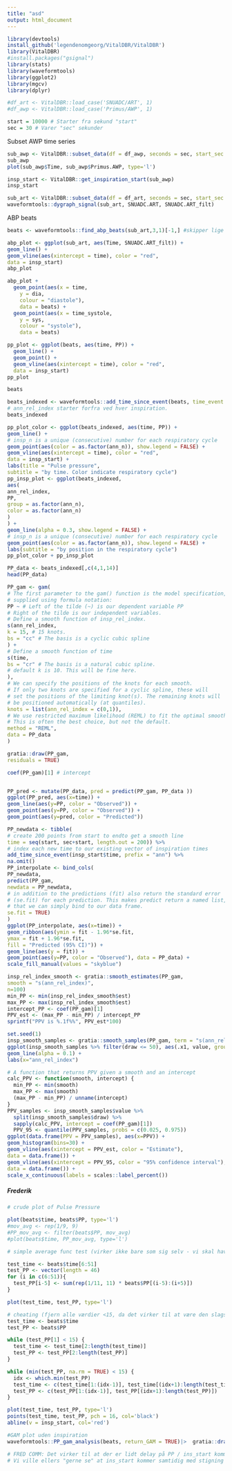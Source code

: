 ```yaml
---
title: "asd"
output: html_document
---
```



```r
library(devtools)
install_github('legendenomgeorg/VitalDBR/VitalDBR')
library(VitalDBR)
#install.packages("gsignal")
library(stats)
library(waveformtools)
library(ggplot2)
library(mgcv)
library(dplyr)
```

```r
#df_art <- VitalDBR::load_case('SNUADC/ART', 1)
#df_awp <- VitalDBR::load_case('Primus/AWP', 1)
```


```r
start = 10000 # Starter fra sekund "start"
sec = 30 # Varer "sec" sekunder 
```

Subset AWP time series
```r
sub_awp <- VitalDBR::subset_data(df = df_awp, seconds = sec, start_sec = start)
sub_awp
plot(sub_awp$Time, sub_awp$Primus.AWP, type='l')
```


```r
insp_start <- VitalDBR::get_inspiration_start(sub_awp)
insp_start
```


```r
sub_art <- VitalDBR::subset_data(df = df_art, seconds = sec, start_sec = start, filter=TRUE)
waveformtools::dygraph_signal(sub_art, SNUADC.ART, SNUADC.ART_filt)

```

ABP beats
```r
beats <- waveformtools::find_abp_beats(sub_art,3,1)[-1,] #skipper lige første row, fordi der ikke er noget pp værdi der

```

```r
abp_plot <- ggplot(sub_art, aes(Time, SNUADC.ART_filt)) +
geom_line() +
geom_vline(aes(xintercept = time), color = "red",
data = insp_start)
abp_plot
```


```r
abp_plot +
  geom_point(aes(x = time,
    y = dia,
    colour = "diastole"),
    data = beats) +
  geom_point(aes(x = time_systole,
    y = sys,
    colour = "systole"),
    data = beats)
```


```r
pp_plot <- ggplot(beats, aes(time, PP)) +
  geom_line() +
  geom_point() +
  geom_vline(aes(xintercept = time), color = "red",
  data = insp_start)
pp_plot
```

```r
beats
```




```r
beats_indexed <- waveformtools::add_time_since_event(beats, time_event = insp_start$time)
# ann_rel_index starter forfra ved hver inspiration. 
beats_indexed
```

```r
pp_plot_color <- ggplot(beats_indexed, aes(time, PP)) +
geom_line() +
# insp_n is a unique (consecutive) number for each respiratory cycle
geom_point(aes(color = as.factor(ann_n)), show.legend = FALSE) +
geom_vline(aes(xintercept = time), color = "red",
data = insp_start) +
labs(title = "Pulse pressure",
subtitle = "by time. Color indicate respiratory cycle")
pp_insp_plot <- ggplot(beats_indexed,
aes(
ann_rel_index,
PP,
group = as.factor(ann_n),
color = as.factor(ann_n)
)
) +
geom_line(alpha = 0.3, show.legend = FALSE) +
# insp_n is a unique (consecutive) number for each respiratory cycle
geom_point(aes(color = as.factor(ann_n)), show.legend = FALSE) +
labs(subtitle = "by position in the respiratory cycle")
pp_plot_color + pp_insp_plot
```
```r
PP_data <- beats_indexed[,c(4,1,14)]
head(PP_data)
```



```r
PP_gam <- gam(
# The first parameter to the gam() function is the model specification,
# supplied using formula notation:
PP ~ # Left of the tilde (~) is our dependent variable PP
# Right of the tilde is our independent variables.
# Define a smooth function of insp_rel_index.
s(ann_rel_index,
k = 15, # 15 knots.
bs = "cc" # The basis is a cyclic cubic spline
) +
# Define a smooth function of time
s(time,
bs = "cr" # The basis is a natural cubic spline.
# default k is 10. This will be fine here.
),
# We can specify the positions of the knots for each smooth.
# If only two knots are specified for a cyclic spline, these will
# set the positions of the limiting knot(s). The remaining knots will
# be positioned automatically (at quantiles).
knots = list(ann_rel_index = c(0,1)),
# We use restricted maximum likelihood (REML) to fit the optimal smoothing parameter.
# This is often the best choice, but not the default.
method = "REML",
data = PP_data
)
```

```r
gratia::draw(PP_gam,
residuals = TRUE)
```


```r
coef(PP_gam)[1] # intercept



```



```r
PP_pred <- mutate(PP_data, pred = predict(PP_gam, PP_data ))
ggplot(PP_pred, aes(x=time)) +
geom_line(aes(y=PP, color = "Observed")) +
geom_point(aes(y=PP, color = "Observed")) +
geom_point(aes(y=pred, color = "Predicted"))
```



```r

PP_newdata <- tibble(
# create 200 points from start to endto get a smooth line
time = seq(start, sec+start, length.out = 200)) %>% 
# index each new time to our existing vector of inspiration times
add_time_since_event(insp_start$time, prefix = "ann") %>%
na.omit()
PP_interpolate <- bind_cols(
PP_newdata,
predict(PP_gam,
newdata = PP_newdata,
# in addition to the predictions (fit) also return the standard error
# (se.fit) for each prediction. This makes predict return a named list,
# that we can simply bind to our data frame.
se.fit = TRUE)
)
ggplot(PP_interpolate, aes(x=time)) +
geom_ribbon(aes(ymin = fit - 1.96*se.fit,
ymax = fit + 1.96*se.fit,
fill = "Predicted (95% CI)")) +
geom_line(aes(y = fit)) +
geom_point(aes(y=PP, color = "Observed"), data = PP_data) +
scale_fill_manual(values = "skyblue")
```


```r
insp_rel_index_smooth <- gratia::smooth_estimates(PP_gam,
smooth = "s(ann_rel_index)",
n=100)
min_PP <- min(insp_rel_index_smooth$est)
max_PP <- max(insp_rel_index_smooth$est)
intercept_PP <- coef(PP_gam)[1]
PPV_est <- (max_PP - min_PP) / intercept_PP
sprintf("PPV is %.1f%%", PPV_est*100)
```

```r
set.seed(1)
insp_smooth_samples <- gratia::smooth_samples(PP_gam, term = "s(ann_rel_index)", n = 5000)
ggplot(insp_smooth_samples %>% filter(draw <= 50), aes(.x1, value, group = draw)) +
geom_line(alpha = 0.1) +
labs(x="ann_rel_index")
```

```r
# A function that returns PPV given a smooth and an intercept
calc_PPV <- function(smooth, intercept) {
  min_PP <- min(smooth)
  max_PP <- max(smooth)
  (max_PP - min_PP) / unname(intercept)
}
PPV_samples <- insp_smooth_samples$value %>%
  split(insp_smooth_samples$draw) %>%
  sapply(calc_PPV, intercept = coef(PP_gam)[1])
  PPV_95 <- quantile(PPV_samples, probs = c(0.025, 0.975))
ggplot(data.frame(PPV = PPV_samples), aes(x=PPV)) +
geom_histogram(bins=30) +
geom_vline(aes(xintercept = PPV_est, color = "Estimate"),
data = data.frame()) +
geom_vline(aes(xintercept = PPV_95, color = "95% confidence interval"),
data = data.frame()) +
scale_x_continuous(labels = scales::label_percent())
```





##### Frederik

```r
# crude plot of Pulse Pressure

plot(beats$time, beats$PP, type='l')
#mov_avg <- rep(1/9, 9)
#PP_mov_avg <- filter(beats$PP, mov_avg)
#plot(beats$time, PP_mov_avg, type='l')
```


```r
# simple average func test (virker ikke bare som sig selv - vi skal have filtreret dataen)

test_time <- beats$time[6:51]
test_PP <- vector(length = 46)
for (i in c(6:51)){
  test_PP[i-5] <- sum(rep(1/11, 11) * beats$PP[(i-5):(i+5)])
}

plot(test_time, test_PP, type='l')
```


```r
# cheating (fjern alle værdier <15, da det virker til at være den slags støj vi finder mest her)
test_time <- beats$time
test_PP <- beats$PP

while (test_PP[1] < 15) {
  test_time <- test_time[2:length(test_time)]
  test_PP <- test_PP[2:length(test_PP)]
}

while (min(test_PP, na.rm = TRUE) < 15) {
  idx <- which.min(test_PP)
  test_time <- c(test_time[1:(idx-1)], test_time[(idx+1):length(test_time)])
  test_PP <- c(test_PP[1:(idx-1)], test_PP[(idx+1):length(test_PP)])
}

plot(test_time, test_PP, type='l')
points(test_time, test_PP, pch = 16, col='black')
abline(v = insp_start, col='red')

#GAM plot uden inspiration
waveformtools::PP_gam_analysis(beats, return_GAM = TRUE)|>  gratia::draw()
```

```r
# FRED COMM: Det virker til at der er lidt delay på PP / ins_start kommer for tidligt.
# Vi ville ellers "gerne se" at ins_start kommer samtidig med stigning i PP, men den kommer mest før
```





